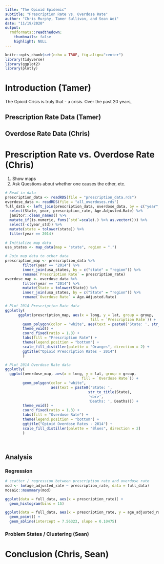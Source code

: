 ```yaml
---
title: "The Opioid Epidemic"
subtitle: "Prescription Rate vs. Overdose Rate"
author: "Chris Murphy, Tamer Sullivan, and Sean Wei"
date: "11/19/2020"
output:
  rmdformats::readthedown:
    thumbnails: false
    highlight: NULL
---
```


```r
knitr::opts_chunk$set(echo = TRUE, fig.align="center")
library(tidyverse)
library(ggplot2)
library(plotly)
```

# Introduction (Tamer)

The Opioid Crisis is truly that - a crisis. Over the past 20 years, 

## Prescription Rate Data (Tamer)

## Overdose Rate Data (Chris)

# Prescription Rate vs. Overdose Rate (Chris)

1. Show maps
2. Ask Questions about whether one causes the other, etc.

```r

# Read in data
prescription_data <- readRDS(file = "prescription_data.rds")
overdose_data <- readRDS(file = "all_overdoses.rds")
full_data <- left_join(prescription_data, overdose_data, by = c("year", "State")) %>%
  select(State, year, prescription_rate, Age.Adjusted.Rate) %>% 
  janitor::clean_names() %>% 
  mutate_if(is.numeric, funs(`std`=scale(.) %>% as.vector())) %>% 
  select(-c(year_std)) %>%
  mutate(state = tolower(state)) %>% 
  filter(year == 2014)
  
# Initialize map data
usa_states <- map_data(map = "state", region = ".")

# Join map data to other data
prescription_map <- prescription_data %>% 
        filter(year == "2014") %>% 
        inner_join(usa_states, by = c("state" = "region")) %>%
        rename(`Prescription Rate` = prescription_rate)
overdose_map <- overdose_data %>% 
        filter(year == "2014") %>% 
        mutate(State = tolower(State)) %>% 
        inner_join(usa_states, by = c("State" = "region")) %>% 
        rename(`Overdose Rate` = Age.Adjusted.Rate)

```

```r
# Plot 2014 Prescription Rate data
ggplotly(
      ggplot(prescription_map, aes(x = long, y = lat, group = group, 
                                       fill = `Prescription Rate`)) +
        geom_polygon(color = "white", aes(text = paste0('State: ', str_to_title(state)))) +
        theme_void() +
        coord_fixed(ratio = 1.3) +
        labs(fill = "Prescription Rate") +
        theme(legend.position = "bottom") +
        scale_fill_distiller(palette = "Oranges", direction = 2) + 
        ggtitle("Opioid Prescription Rates - 2014")
        )

# Plot 2014 Overdose Rate data  
ggplotly(
  ggplot(overdose_map, aes(x = long, y = lat, group = group,
                                   fill = `Overdose Rate`)) +
        geom_polygon(color = "white", 
                     aes(text = paste0('State: ', 
                                      str_to_title(State), 
                                      '<br>', 
                                      'Deaths: ', Deaths))) +
        theme_void() +
        coord_fixed(ratio = 1.3) +
        labs(fill = "Overdose Rate") +
        theme(legend.position = "bottom") +
        ggtitle("Opioid Overdose Rates - 2014") +
        scale_fill_distiller(palette = "Blues", direction = 2)
        )

      
```      


## Analysis

### Regression

```r
# scatter / regression between prescription rate and overdose rate
mod <- lm(age_adjusted_rate ~ prescription_rate, data = full_data)
mosaic::msummary(mod)
```

```r
ggplot(data = full_data, aes(x = prescription_rate)) +
  geom_histogram(bins = 15)
```


```r
ggplot(data = full_data, aes(x = prescription_rate, y = age_adjusted_rate)) +
  geom_point() + 
  geom_abline(intercept = 7.56323, slope = 0.10475)
```


### Problem States / Clustering (Sean)

# Conclusion (Chris, Sean)
